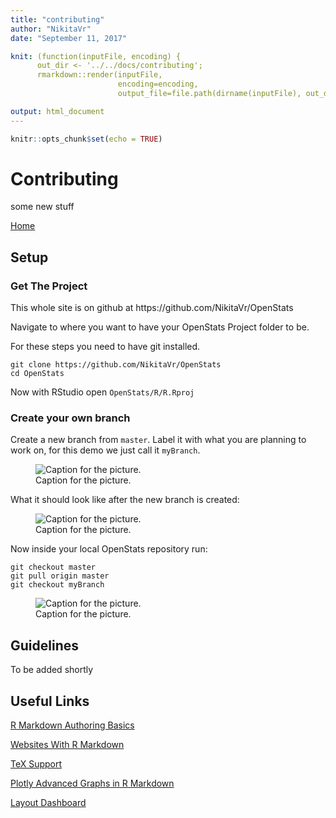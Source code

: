 ```yaml
---
title: "contributing"
author: "NikitaVr"
date: "September 11, 2017"

knit: (function(inputFile, encoding) { 
      out_dir <- '../../docs/contributing';
      rmarkdown::render(inputFile,
                        encoding=encoding, 
                        output_file=file.path(dirname(inputFile), out_dir, 'contributing.html')) })

output: html_document
---
```


```r
knitr::opts_chunk$set(echo = TRUE)
```

# Contributing

some new stuff

[Home](../index.html)

## Setup

### Get The Project

This whole site is on github at https://github.com/NikitaVr/OpenStats

Navigate to where you want to have your OpenStats Project folder to be.

For these steps you need to have git installed.

```
git clone https://github.com/NikitaVr/OpenStats
cd OpenStats
```

Now with RStudio open `OpenStats/R/R.Rproj`

### Create your own branch

Create a new branch from `master`. Label it with what you are planning to work on, for this demo we just call it `myBranch`.

![Caption for the picture.](createNewBranch.png)

What it should look like after the new branch is created: 

![Caption for the picture.](newBranchCreated.png)

Now inside your local OpenStats repository run:

```
git checkout master
git pull origin master
git checkout myBranch
```

![Caption for the picture.](checkoutNewBranchCmd.png)

## Guidelines

To be added shortly

## Useful Links

[R Markdown Authoring Basics](http://rmarkdown.rstudio.com/authoring_basics.html)

[Websites With R Markdown](http://rmarkdown.rstudio.com/rmarkdown_websites.html)

[TeX Support](http://rmarkdown.rstudio.com/authoring_pandoc_markdown.html#math)

[Plotly Advanced Graphs in R Markdown](https://plot.ly/r/knitr/)

[Layout Dashboard](http://rmarkdown.rstudio.com/flexdashboard/layouts.html)